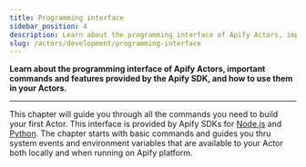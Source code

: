 ```yaml
---
title: Programming interface
sidebar_position: 4
description: Learn about the programming interface of Apify Actors, important commands and features provided by the Apify SDK, and how to use them in your Actors.
slug: /actors/development/programming-interface
---
```


**Learn about the programming interface of Apify Actors, important commands and features provided by the Apify SDK, and how to use them in your Actors.**

---


This chapter will guide you through all the commands you need to build your first Actor. This interface is provided by Apify SDKs for [Node.js](/sdk/js/) and [Python](/sdk/python). The chapter starts with basic commands and guides you thru system events and environment variables that are available to your Actor both locally and when running on Apify platform.

<CardGrid>
    <Card
        title="Basic commands"
        desc="Learn how to provide your actor with context that determines its behavior through a plethora of pre-defined environment variables offered by the Apify SDK."
        to="/platform/actors/development/programming-interface/basic-commands"
    />
    <Card
        title="Environment variables"
        desc="Learn how to provide your actor with context that determines its behavior through a plethora of pre-defined environment variables offered by the Apify SDK."
        to="/platform/actors/development/programming-interface/container-web-server"
    />
    <Card
        title="Status messages"
        desc="Use custom status message to inform the user about the progress of your Actor run."
        to="/platform/actors/development/programming-interface/status-messages"
    />
    <Card
        title="Status events"
        desc="Learn about system events sent to your Actor and how to benefit from them."
        to="/platform/actors/development/programming-interface/status-messages"
    />
    <Card
        title="Container web server"
        desc="Learn how to run a web server inside your Actor, which enables you to communicate with the outer world via UI and API."
        to="/platform/actors/development/programming-interface/container-web-server"
    />
    <Card
        title="Metamorph"
        desc="The metamorph operation transforms an Actor run into the run of another Actor with a new input."
        to="/platform/actors/development/programming-interface/metamorph"
    />
</CardGrid>

  
